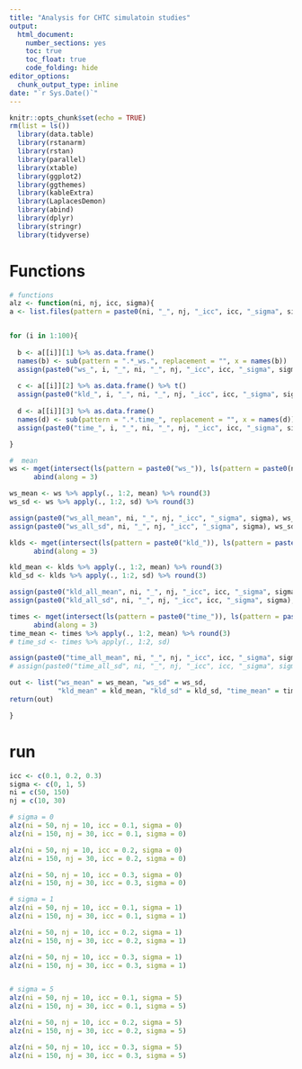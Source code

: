 ```yaml
---
title: "Analysis for CHTC simulatoin studies"
output: 
  html_document: 
    number_sections: yes
    toc: true
    toc_float: true
    code_folding: hide
editor_options: 
  chunk_output_type: inline
date: "`r Sys.Date()`"
---
```


```r
knitr::opts_chunk$set(echo = TRUE)
rm(list = ls())
  library(data.table)
  library(rstanarm)
  library(rstan)
  library(parallel)
  library(xtable)
  library(ggplot2)
  library(ggthemes)
  library(kableExtra)
  library(LaplacesDemon)
  library(abind)
  library(dplyr)
  library(stringr)
  library(tidyverse)
```

# Functions

```r
# functions
alz <- function(ni, nj, icc, sigma){
a <- list.files(pattern = paste0(ni, "_", nj, "_icc", icc, "_sigma", sigma, "_out.RData"), full.names = T)  %>% map(~ mget(load(.))) 


for (i in 1:100){
  
  b <- a[[i]][1] %>% as.data.frame() 
  names(b) <- sub(pattern = ".*_ws.", replacement = "", x = names(b))
  assign(paste0("ws_", i, "_", ni, "_", nj, "_icc", icc, "_sigma", sigma), b)
  
  c <- a[[i]][2] %>% as.data.frame() %>% t()
  assign(paste0("kld_", i, "_", ni, "_", nj, "_icc", icc, "_sigma", sigma), c)
  
  d <- a[[i]][3] %>% as.data.frame() 
  names(d) <- sub(pattern = ".*.time_", replacement = "", x = names(d))
  assign(paste0("time_", i, "_", ni, "_", nj, "_icc", icc, "_sigma", sigma), d)

}

#  mean
ws <- mget(intersect(ls(pattern = paste0("ws_")), ls(pattern = paste0(ni, "_", nj, "_icc", icc, "_sigma", sigma))))%>%
      abind(along = 3)

ws_mean <- ws %>% apply(., 1:2, mean) %>% round(3)
ws_sd <- ws %>% apply(., 1:2, sd) %>% round(3)

assign(paste0("ws_all_mean", ni, "_", nj, "_icc", "_sigma", sigma), ws_mean)
assign(paste0("ws_all_sd", ni, "_", nj, "_icc", "_sigma", sigma), ws_sd)

klds <- mget(intersect(ls(pattern = paste0("kld_")), ls(pattern = paste0(ni, "_", nj, "_icc", icc, "_sigma", sigma))))%>%
      abind(along = 3)

kld_mean <- klds %>% apply(., 1:2, mean) %>% round(3)
kld_sd <- klds %>% apply(., 1:2, sd) %>% round(3)

assign(paste0("kld_all_mean", ni, "_", nj, "_icc", icc, "_sigma", sigma), kld_mean)
assign(paste0("kld_all_sd", ni, "_", nj, "_icc", icc, "_sigma", sigma), kld_sd)

times <- mget(intersect(ls(pattern = paste0("time_")), ls(pattern = paste0(ni, "_", nj, "_icc", icc, "_sigma", sigma))))%>%
      abind(along = 3)
time_mean <- times %>% apply(., 1:2, mean) %>% round(3)
# time_sd <- times %>% apply(., 1:2, sd)

assign(paste0("time_all_mean", ni, "_", nj, "_icc", icc, "_sigma", sigma), time_mean[1, ])
# assign(paste0("time_all_sd", ni, "_", nj, "_icc", icc, "_sigma", sigma), time_sd)

out <- list("ws_mean" = ws_mean, "ws_sd" = ws_sd, 
            "kld_mean" = kld_mean, "kld_sd" = kld_sd, "time_mean" = time_mean[1, ])
return(out)

}


```


# run

```r
icc <- c(0.1, 0.2, 0.3)
sigma <- c(0, 1, 5)
ni = c(50, 150)
nj = c(10, 30)

# sigma = 0
alz(ni = 50, nj = 10, icc = 0.1, sigma = 0)
alz(ni = 150, nj = 30, icc = 0.1, sigma = 0)

alz(ni = 50, nj = 10, icc = 0.2, sigma = 0)
alz(ni = 150, nj = 30, icc = 0.2, sigma = 0)

alz(ni = 50, nj = 10, icc = 0.3, sigma = 0)
alz(ni = 150, nj = 30, icc = 0.3, sigma = 0)

# sigma = 1
alz(ni = 50, nj = 10, icc = 0.1, sigma = 1)
alz(ni = 150, nj = 30, icc = 0.1, sigma = 1)

alz(ni = 50, nj = 10, icc = 0.2, sigma = 1)
alz(ni = 150, nj = 30, icc = 0.2, sigma = 1)

alz(ni = 50, nj = 10, icc = 0.3, sigma = 1)
alz(ni = 150, nj = 30, icc = 0.3, sigma = 1)


# sigma = 5
alz(ni = 50, nj = 10, icc = 0.1, sigma = 5)
alz(ni = 150, nj = 30, icc = 0.1, sigma = 5)

alz(ni = 50, nj = 10, icc = 0.2, sigma = 5)
alz(ni = 150, nj = 30, icc = 0.2, sigma = 5)

alz(ni = 50, nj = 10, icc = 0.3, sigma = 5)
alz(ni = 150, nj = 30, icc = 0.3, sigma = 5)


```



